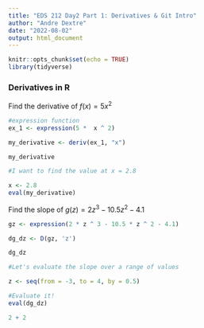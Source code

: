 ```yaml
---
title: "EDS 212 Day2 Part 1: Derivatives & Git Intro"
author: "Andre Dextre"
date: "2022-08-02"
output: html_document
---
```


```r
knitr::opts_chunk$set(echo = TRUE)
library(tidyverse)
```

### Derivatives in R

Find the derivative of $f(x) = 5x^2$

```r

#expression function 
ex_1 <- expression(5 *  x ^ 2)

my_derivative <- deriv(ex_1, "x")

my_derivative

#I want to find the value at x = 2.8

x <- 2.8
eval(my_derivative)

```

Find the slope of $g(z) = 2z^3-10.5z^2-4.1$

```r
gz <- expression(2 * z ^ 3 - 10.5 * z ^ 2 - 4.1)

dg_dz <- D(gz, 'z')

dg_dz

#Let's evaluate the slope over a range of values

z <- seq(from = -3, to = 4, by = 0.5)

#Evaluate it!
eval(dg_dz)

2 + 2

```




